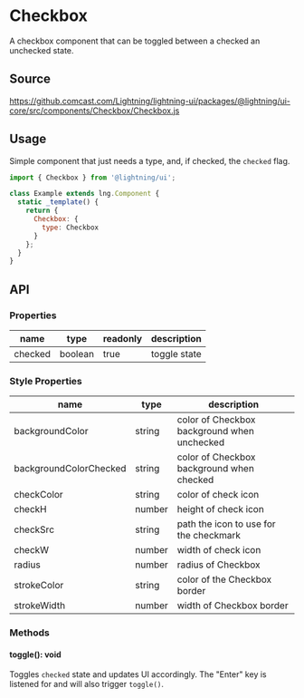 
# Checkbox

A checkbox component that can be toggled between a checked an unchecked state.

## Source

https://github.comcast.com/Lightning/lightning-ui/packages/@lightning/ui-core/src/components/Checkbox/Checkbox.js

## Usage

Simple component that just needs a type, and, if checked, the `checked` flag.

```js
import { Checkbox } from '@lightning/ui';

class Example extends lng.Component {
  static _template() {
    return {
      Checkbox: {
        type: Checkbox
      }
    };
  }
}
```

<Canvas>
  <Story id="elements-checkbox--basic" />
</Canvas>

## API

### Properties

| name    | type    | readonly | description  |
| ------- | ------- | -------- | ------------ |
| checked | boolean | true     | toggle state |

### Style Properties

| name                   | type   | description                                 |
| ---------------------- | ------ | ------------------------------------------- |
| backgroundColor        | string | color of Checkbox background when unchecked |
| backgroundColorChecked | string | color of Checkbox background when checked   |
| checkColor             | string | color of check icon                         |
| checkH                 | number | height of check icon                        |
| checkSrc               | string | path the icon to use for the checkmark      |
| checkW                 | number | width of check icon                         |
| radius                 | number | radius of Checkbox                          |
| strokeColor            | string | color of the Checkbox border                |
| strokeWidth            | number | width of Checkbox border                    |

### Methods

#### toggle(): void

Toggles `checked` state and updates UI accordingly. The "Enter" key is listened for and will also trigger `toggle()`.
